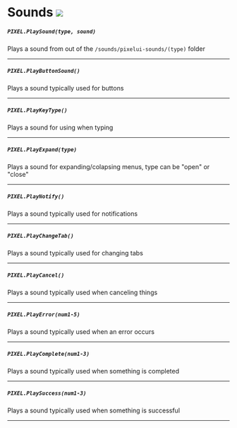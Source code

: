 # Sounds ![](http://localhost:3000/client.png)

##### `PIXEL.PlaySound(type, sound)`
  Plays a sound from out of the `/sounds/pixelui-sounds/(type)` folder

---
##### `PIXEL.PlayButtonSound()`
  Plays a sound typically used for buttons

---
##### `PIXEL.PlayKeyType()`
  Plays a sound for using when typing

---
##### `PIXEL.PlayExpand(type)`
  Plays a sound for expanding/colapsing menus, type can be "open" or "close"

---
##### `PIXEL.PlayNotify()`
  Plays a sound typically used for notifications

---
##### `PIXEL.PlayChangeTab()`
  Plays a sound typically used for changing tabs

---
##### `PIXEL.PlayCancel()`
  Plays a sound typically used when canceling things

---
##### `PIXEL.PlayError(num1-5)`
  Plays a sound typically used when an error occurs

---
##### `PIXEL.PlayComplete(num1-3)`
  Plays a sound typically used when something is completed

---
##### `PIXEL.PlaySuccess(num1-3)`
  Plays a sound typically used when something is successful

---